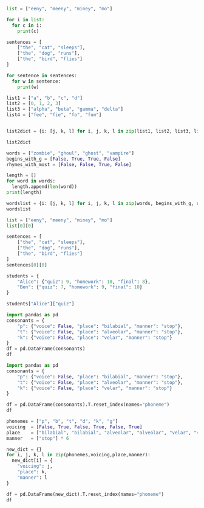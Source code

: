 ```python
list = ["eeny", "meeny", "miney", "mo"]

for i in list:
  for c in i:
    print(c)
```

```python
sentences = [
    ["the", "cat", "sleeps"],
    ["the", "dog", "runs"],
    ["the", "bird", "flies"]
]

for sentence in sentences:
  for w in sentence:
    print(w)
```

```python
list1 = ["a", "b", "c", "d"]
list2 = [0, 1, 2, 3]
list3 = ["alpha", "beta", "gamma", "delta"]
list4 = ["fee", "fie", "fo", "fum"]


list2dict = {i: [j, k, l] for i, j, k, l in zip(list1, list2, list3, list4)}

list2dict
```

```python
words = ["zombie", "ghoul", "ghost", "vampire"]
begins_with_g = [False, True, True, False]
rhymes_with_most = [False, False, True, False]

length = []
for word in words:
  length.append(len(word))
print(length)

wordslist = {i: [j, k, l] for i, j, k, l in zip(words, begins_with_g, rhymes_with_most, length)}
wordslist
```

```python
list = ["eeny", "meeny", "miney", "mo"]
list[0][0]

sentences = [
    ["the", "cat", "sleeps"],
    ["the", "dog", "runs"],
    ["the", "bird", "flies"]
]
sentences[0][0]

students = {
    "Alice": {"quiz": 9, "homework": 10, "final": 8},
    "Ben": {"quiz": 7, "homework": 9, "final": 10}
}

students["Alice"]["quiz"]
```

```python
import pandas as pd
consonants = {
    "p": {"voice": False, "place": "bilabial", "manner": "stop"},
    "t": {"voice": False, "place": "alveolar", "manner": "stop"},
    "k": {"voice": False, "place": "velar", "manner": "stop"}
}
df = pd.DataFrame(consonants)
df
```

```python
import pandas as pd
consonants = {
    "p": {"voice": False, "place": "bilabial", "manner": "stop"},
    "t": {"voice": False, "place": "alveolar", "manner": "stop"},
    "k": {"voice": False, "place": "velar", "manner": "stop"}
}

df = pd.DataFrame(consonants).T.reset_index(names="phoneme")
df
```

```python
phonemes = ["p", "b", "t", "d", "k", "g"]
voicing  = [False, True, False, True, False, True]
place    = ["bilabial", "bilabial", "alveolar", "alveolar", "velar", "velar"]
manner   = ["stop"] * 6

new_dict = {}
for i, j, k, l in zip(phonemes,voicing,place,manner):
  new_dict[i] = {
    "voicing": j,
    "place": k,
    "manner": l
}

df = pd.DataFrame(new_dict).T.reset_index(names="phoneme")
df
```
